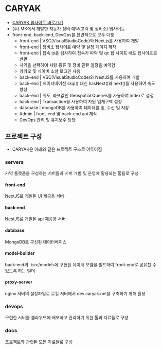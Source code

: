 
# CARYAK

- [CARYAK 웹사이트 바로가기](https://caryak.net/)
- (주) MK에서 개발한 자동차 정비 예약(고객 및 정비소) 웹사이트
- front-end, back-end, DevOps를 전반적으로 모두 다룸
  - front-end | VSC(VisualStudioCode)와 Next.js를 사용하여 개발
  - front-end | 정비소 웹사이트 예약 및 설정 페이지 제작
  - front-end | 접속 ip를 검사하여 접속자 파악 및 qc 웹 사이트 배포 웹사이트로 반환
  - 지역을 선택하여 차량 종류 및 정비 관련 일정을 예약함
  - 카카오 및 네이버 소셜 로그인 사용
  - back-end | VSC(VisualStudioCode)와 NestJS를 사용하여 개발
  - back-end | 페이지네이션 skip() 대신 hasNext()와 next()를 사용하여 속도 향상
  - back-end | 위도, 좌표값인 Geospatial Queries를 사용하여 index로 설정
  - back-end | Transaction을 사용하여 자원 임계구역 설정
  - database | mongoDB를 사용하여 데이터를 송, 수신 및 저장
  - Admin | front-end 및 back-end api 제작
  - DevOps 관리 및 유지보수 담당

## 프로젝트 구성

- CARYAK은 아래와 같은 프로젝트 구조로 이루어짐

<FileTree>
  <FileTree.Folder name="servers" defaultOpen>
    <FileTree.Folder name="front-end" />
    <FileTree.Folder name="back-end" />
    <FileTree.Folder name="database" />
    <FileTree.Folder name="model-builder" />
    <FileTree.Folder name="proxy-server" />
  </FileTree.Folder>
  <FileTree.Folder name="devops" defaultOpen>
    <FileTree.Folder name="nks" defaultOpen>
      <FileTree.Folder name="qc" />
      <FileTree.Folder name="caryak" />
    </FileTree.Folder>
  </FileTree.Folder>
  <FileTree.Folder name="docs" defaultOpen />
</FileTree>

### servers

카약 플랫폼을 구성하는 서버들과 서버 개발 및 운영에 활용되는 툴들로 구성

#### front-end

NextJS로 개발된 UI 제공용 서버

#### back-end

NestJS로 개발된 api 제공용 서버

#### database

MongoDB로 구성된 데이터베이스

#### model-builder

back-end의 ./src/models에 구현된 데이터 모델을 빌드하여 front-end로 공유할 수 있도록 하는 빌더

#### proxy-server

nginx 서버의 설정파일로 로컬 서버에서 dev.caryak.net을 구축하기 위해 활용

### devops

구현한 서버를 클라우드에 배포하고 관리하기 위한 툴과 자료들로 구성

### docs

프로젝트와 관련된 모든 자료들로 구성
